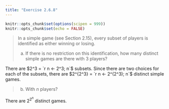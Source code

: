 ```yaml
---
title: "Exercise 2.6.8"
---
```


```r
knitr::opts_chunk$set(options(scipen = 999))
knitr::opts_chunk$set(echo = FALSE)
```

> In a simple game (see Section 2.15), every subset of players is identified as either winning or losing.
>
> (a) If there is no restriction on this identification, how many distinct simple games are there with 3 players?

There are $2^3 = `r n <- 2^3; n`$ subsets. Since there are two choices for each of the subsets, there are $2^{2^3} = `r n <- 2^(2^3); n`$ distinct simple games.

> (b) With $n$ players?

There are $2^{2^n}$ distinct games.